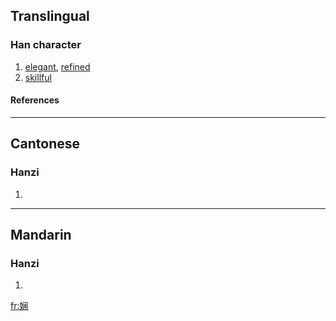 {{see|嫻}}

==Translingual==
===Han character===
{{Han char|rn=38|rad=女|as=07|sn=10|four=|canj=女中尸木 (VLSD)}}
# [[elegant]], [[refined]]
# [[skillful]]
====References====
{{Han ref|kx=0263.251|hdz=21053.130|uh=5A34|ud=23092}}
----
==Cantonese==
===Hanzi===
{{yue-hanzi|jyut=|y=haan4}}
# {{defn|Cantonese}}
----
==Mandarin==
===Hanzi===
{{cmn-hanzi|tra=嫻|pin=[[xián]] (xian2)|wg=hsien<sup>2</sup>}}
# {{defn|Mandarin}}

[[fr:娴]]